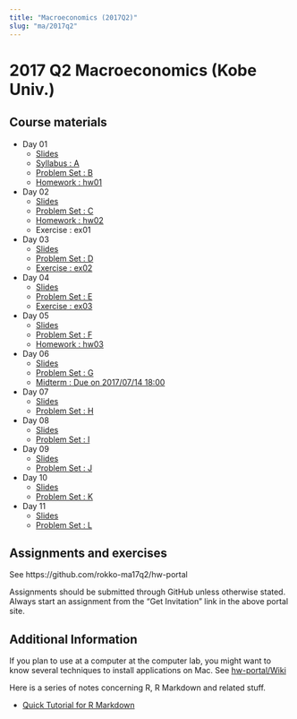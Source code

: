 ```yaml
---
title: "Macroeconomics (2017Q2)"
slug: "ma/2017q2"
---
```


# 2017 Q2 Macroeconomics (Kobe Univ.)

## Course materials

- Day 01
    - [Slides](https://cdn.rawgit.com/rokko-ma17q2/slides/9c6d2de2/day01/day01.html)
    - [Syllabus : A](https://cdn.rawgit.com/rokko-ma17q2/slides/9c6d2de2/handouts/ma17q2-A.pdf)
    - [Problem Set : B](https://cdn.rawgit.com/rokko-ma17q2/slides/9c6d2de2/handouts/ma17q2-B.pdf)
    - [Homework : hw01](https://rawgit.com/rokko-ma17q2/hw01/master/problem.pdf)
- Day 02
    - [Slides](https://rawgit.com/rokko-ma17q2/slides/master/day02/day02.html)
    - [Problem Set : C](https://cdn.rawgit.com/rokko-ma17q2/slides/18d08796/handouts/ma17q2-C.pdf)
    - [Homework : hw02](https://rawgit.com/rokko-ma17q2/hw02/master/problem.pdf)
    - Exercise : ex01
- Day 03
    - [Slides](https://rawgit.com/rokko-ma17q2/slides/master/day03/day03.html)
    - [Problem Set : D](https://cdn.rawgit.com/rokko-ma17q2/slides/57b986a9/handouts/ma17q2-D.pdf)
    - [Exercise : ex02](https://rawgit.com/rokko-ma17q2/ex02/master/problem.pdf)
- Day 04
    - [Slides](https://rawgit.com/rokko-ma17q2/slides/master/day04/day04.html)
    - [Problem Set : E](https://cdn.rawgit.com/rokko-ma17q2/slides/5940815d/handouts/ma17q2-E.pdf)
    - [Exercise : ex03](https://rawgit.com/rokko-ma17q2/ex03/master/problem.pdf)
- Day 05
    - [Slides](https://rawgit.com/rokko-ma17q2/slides/master/day05/day05.html)
    - [Problem Set : F](https://cdn.rawgit.com/rokko-ma17q2/slides/083f938d/handouts/ma17q2-F.pdf)
    - [Homework : hw03](https://cdn.rawgit.com/rokko-ma17q2/hw03/acb91098/problem.pdf)
- Day 06
    - [Slides](https://rawgit.com/rokko-ma17q2/slides/master/day06/day06.html)
    - [Problem Set : G](https://cdn.rawgit.com/rokko-ma17q2/slides/84ff5356/handouts/ma17q2-G.pdf)
    - [Midterm : Due on 2017/07/14 18:00](https://rawgit.com/rokko-ma17q2/mid/master/problem.pdf)
- Day 07
    - [Slides](https://rawgit.com/rokko-ma17q2/slides/master/day07/day07.html)
    - [Problem Set : H](https://cdn.rawgit.com/rokko-ma17q2/slides/0d62501a/handouts/ma17q2-H.pdf)
- Day 08
    - [Slides](https://rawgit.com/rokko-ma17q2/slides/master/day08/day08.html)
    - [Problem Set : I](https://rawgit.com/rokko-ma17q2/slides/master/handouts/ma17q2-I.pdf)
- Day 09
    - [Slides](https://rawgit.com/rokko-ma17q2/slides/master/day09/day09.html)
    - [Problem Set : J](https://rawgit.com/rokko-ma17q2/slides/master/handouts/ma17q2-J.pdf)
- Day 10
    - [Slides](https://rawgit.com/rokko-ma17q2/slides/master/day10/day10.html)
    - [Problem Set : K](https://rawgit.com/rokko-ma17q2/slides/master/handouts/ma17q2-K.pdf)
- Day 11
    - [Slides](https://rawgit.com/rokko-ma17q2/slides/master/day11/day11.html)
    - [Problem Set : L](https://rawgit.com/rokko-ma17q2/slides/master/handouts/ma17q2-L.pdf)


## Assignments and exercises

See https://github.com/rokko-ma17q2/hw-portal

Assignments should be submitted through GitHub unless otherwise stated.
Always start an assignment from the "Get Invitation" link in the above portal site.

## Additional Information

If you plan to use at a computer at the computer lab, you might want to 
know several techniques to install applications on Mac. See [hw-portal/Wiki](https://github.com/rokko-ma17q2/hw-portal/wiki)


Here is a series of notes concerning R, R Markdown and related stuff.

* [Quick Tutorial for R Markdown](https://cdn.rawgit.com/kenjisato/tips/2e4d7a9d/rmarkdown-basic/basic.html)

